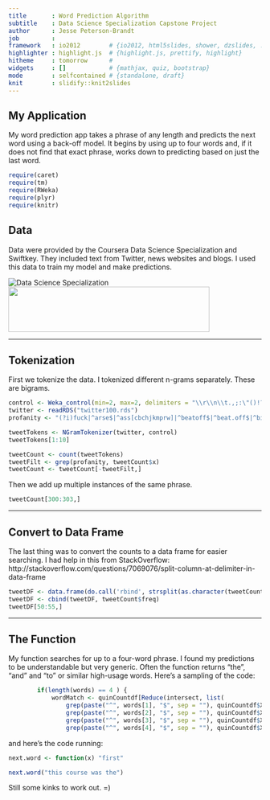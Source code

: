 ```yaml
---
title       : Word Prediction Algorithm
subtitle    : Data Science Specialization Capstone Project
author      : Jesse Peterson-Brandt
job         : 
framework   : io2012        # {io2012, html5slides, shower, dzslides, ...}
highlighter : highlight.js  # {highlight.js, prettify, highlight}
hitheme     : tomorrow      # 
widgets     : []            # {mathjax, quiz, bootstrap}
mode        : selfcontained # {standalone, draft}
knit        : slidify::knit2slides
---
```


## My Application

My word prediction app takes a phrase of any length and predicts the next word using a back-off model.
It begins by using up to four words and, if it does not find that exact phrase, works down to 
predicting based on just the last word.

```r
require(caret)
require(tm)
require(RWeka)
require(plyr) 
require(knitr)
```

## Data

Data were provided by the Coursera Data Science Specialization and Swiftkey. They included text from
Twitter, news websites and blogs. I used this data to train my model and make predictions. 

![Data Science Specialization](CourseTrackLogo.jpg)
<img src="swiftkeyLogo.png" width = "400px" height = "90px" />

---

## Tokenization
First we tokenize the data. I tokenized different n-grams separately. These are bigrams.

```r
control <- Weka_control(min=2, max=2, delimiters = "\\r\\n\\t.,;:\"()!? ")
twitter <- readRDS("twitter100.rds")
profanity <- "(?i)fuck|^arse$|^ass[cbchjkmprw]|^beatoff$|^beat.off$|^biatch$|^bitch[^ ]|^blowjob$|^byatch$|cameljockey|cameltoe|carpetmuncher|cherrypopper|choad|chode|coondog|^cock[bs]|crackwhore|crack.whore|^crap|^cum[dfjs]|^cum$|^cunt|^dago$|^damn|^darky|^darkie|^dego$|dick[hlw]|^dong$|^fag$|^faggot$|^fart$|^felch|^godam|^goddam|^handjob|^honkers|^hooker|^ho$|^hore$|^horny|^jackoff|^jerkoff|^jiz|^kike$|^kyke|^krap|^kum[^q]|^kunt|^love[jmpgb]|^milf$|^mastur|^mofo|^muffdive|^negro$|^nigga$|^nigger$|^nookie|^phuk|^piss|^pooper|^pube|^puss.|^queef|^shat|shit|^skank|^slut|^snig|^spick$|^stripclub|^strip.club|^titty|^tittie|^tranny|^trannie|^twat|^wank|^wetback|^whore|whore$|\u0092|\u0094|\u0095|\u0096|\u0097|\u0098|\u0099"
```

```r
tweetTokens <- NGramTokenizer(twitter, control)
tweetTokens[1:10]
```

```r
tweetCount <- count(tweetTokens)
tweetFilt <- grep(profanity, tweetCount$x)
tweetCount <- tweetCount[-tweetFilt,]
```

Then we add up multiple instances of the same phrase.

```r
tweetCount[300:303,]
```

---

## Convert to Data Frame

The last thing was to convert the counts to a data frame for easier searching. I had help in this from
StackOverflow: http://stackoverflow.com/questions/7069076/split-column-at-delimiter-in-data-frame

```r
tweetDF <- data.frame(do.call('rbind', strsplit(as.character(tweetCount$x),' ',fixed=TRUE)))
tweetDF <- cbind(tweetDF, tweetCount$freq)
tweetDF[50:55,]
```

---

## The Function

My function searches for up to a four-word phrase. I found my predictions to be understandable but very generic.
Often the function returns "the", "and" and "to" or similar high-usage words.
Here's a sampling of the code:
```r
        if(length(words) == 4 ) {
            wordMatch <- quinCountdf[Reduce(intersect, list(
                grep(paste("^", words[1], "$", sep = ""), quinCountdf$X1),
                grep(paste("^", words[2], "$", sep = ""), quinCountdf$X2),
                grep(paste("^", words[3], "$", sep = ""), quinCountdf$X3),
                grep(paste("^", words[4], "$", sep = ""), quinCountdf$X4))),]
```

and here's the code running:

```r
next.word <- function(x) "first"
```

```r
next.word("this course was the")
```

Still some kinks to work out. =)


